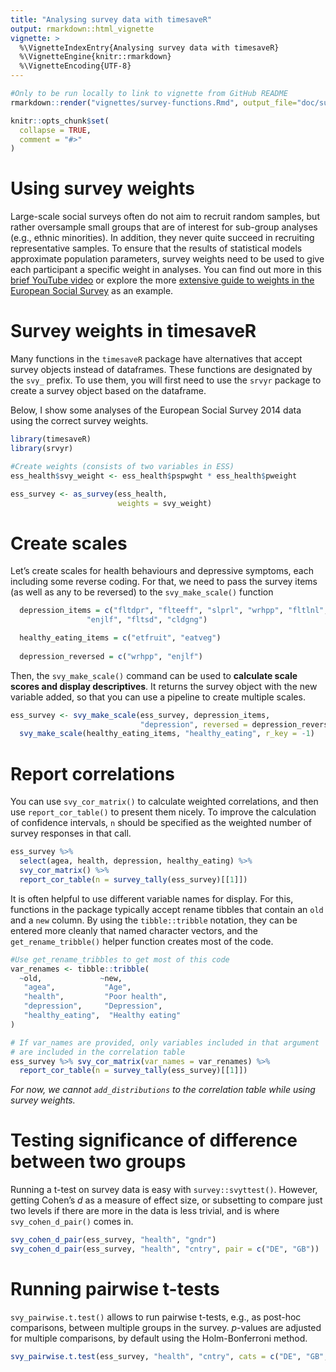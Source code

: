 ```yaml
---
title: "Analysing survey data with timesaveR"
output: rmarkdown::html_vignette
vignette: >
  %\VignetteIndexEntry{Analysing survey data with timesaveR}
  %\VignetteEngine{knitr::rmarkdown}
  %\VignetteEncoding{UTF-8}
---
```


```r
#Only to be run locally to link to vignette from GitHub README
rmarkdown::render("vignettes/survey-functions.Rmd", output_file="doc/survey-functions.html")
```


```r
knitr::opts_chunk$set(
  collapse = TRUE,
  comment = "#>"
)
```

# Using survey weights

Large-scale social surveys often do not aim to recruit random samples, but rather oversample small groups that are of interest for sub-group analyses (e.g., ethnic minorities). In addition, they never quite succeed in recruiting representative samples. To ensure that the results of statistical models approximate population parameters, survey weights need to be used to give each participant a specific weight in analyses. You can find out more in this [brief YouTube video](https://youtu.be/brxx81U6N1o) or explore the more [extensive guide to weights in the European Social Survey](https://www.europeansocialsurvey.org/methodology/ess_methodology/data_processing_archiving/weighting.html) as an example. 

# Survey weights in timesaveR

Many functions in the `timesaveR` package have alternatives that accept survey objects instead of dataframes. These functions are designated by the `svy_` prefix. To use them, you will first need to use the `srvyr` package to create a survey object based on the dataframe.

Below, I show some analyses of the European Social Survey 2014 data using the correct survey weights.


```r
library(timesaveR)
library(srvyr)

#Create weights (consists of two variables in ESS)
ess_health$svy_weight <- ess_health$pspwght * ess_health$pweight

ess_survey <- as_survey(ess_health,
                        weights = svy_weight)
```

# Create scales

Let's create scales for health behaviours and depressive symptoms, each including some reverse coding. For that, we need to pass the survey items (as well as any to be reversed) to the `svy_make_scale()` function

```r
  depression_items = c("fltdpr", "flteeff", "slprl", "wrhpp", "fltlnl", 
                 "enjlf", "fltsd", "cldgng")

  healthy_eating_items = c("etfruit", "eatveg")
  
  depression_reversed = c("wrhpp", "enjlf")

```

Then, the `svy_make_scale()` command can be used to **calculate scale scores and display descriptives**. It returns the survey object with the new variable added, so that you can use a pipeline to create multiple scales.

```r

ess_survey <- svy_make_scale(ess_survey, depression_items, 
                             "depression", reversed = depression_reversed) %>% 
  svy_make_scale(healthy_eating_items, "healthy_eating", r_key = -1)

```

# Report correlations

You can use `svy_cor_matrix()` to calculate weighted correlations, and then use `report_cor_table()` to present them nicely. To improve the calculation of confidence
intervals, `n` should be specified as the weighted number of survey responses in that call.

```r
ess_survey %>%
  select(agea, health, depression, healthy_eating) %>%
  svy_cor_matrix() %>%
  report_cor_table(n = survey_tally(ess_survey)[[1]])
```

It is often helpful to use different variable names for display. For this, functions in the package typically accept rename tibbles that contain an `old` and a `new` column. By using the `tibble::tribble` notation, they can be entered more cleanly that named character vectors, and the `get_rename_tribble()` helper function creates most of the code.

```r
#Use get_rename_tribbles to get most of this code
var_renames <- tibble::tribble(
  ~old,             ~new,             
   "agea",           "Age",          
   "health",         "Poor health",        
   "depression",     "Depression",    
   "healthy_eating",  "Healthy eating"
)

# If var_names are provided, only variables included in that argument 
# are included in the correlation table
ess_survey %>% svy_cor_matrix(var_names = var_renames) %>% 
  report_cor_table(n = survey_tally(ess_survey)[[1]])
```

*For now, we cannot `add_distributions` to the correlation table while using survey weights.*

# Testing significance of difference between two groups

Running a t-test on survey data is easy with `survey::svyttest()`. However, getting
Cohen's *d* as a measure of effect size, or subsetting to compare just two levels if
there are more in the data is less trivial, and is where `svy_cohen_d_pair()` comes in.

```r
svy_cohen_d_pair(ess_survey, "health", "gndr")
svy_cohen_d_pair(ess_survey, "health", "cntry", pair = c("DE", "GB"))
```

# Running pairwise t-tests

`svy_pairwise.t.test()` allows to run pairwise t-tests, e.g., as post-hoc comparisons,
between multiple groups in the survey. *p*-values are adjusted for multiple comparisons,
by default using the Holm-Bonferroni method.

```r
svy_pairwise.t.test(ess_survey, "health", "cntry", cats = c("DE", "GB", "FR"))
```

